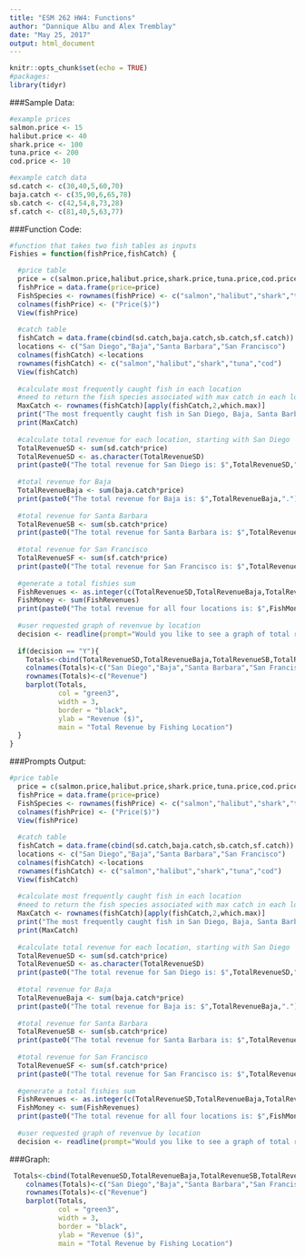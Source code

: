 ```yaml
---
title: "ESM 262 HW4: Functions"
author: "Dannique Albu and Alex Tremblay"
date: "May 25, 2017"
output: html_document
---
```


```r
knitr::opts_chunk$set(echo = TRUE)
#packages:
library(tidyr)
```
###Sample Data:
```r
#example prices
salmon.price <- 15
halibut.price <- 40
shark.price <- 100
tuna.price <- 200
cod.price <- 10

#example catch data
sd.catch <- c(30,40,5,60,70)
baja.catch <- c(35,90,6,65,78)
sb.catch <- c(42,54,8,73,28)
sf.catch <- c(81,40,5,63,77)
```
###Function Code:
```r
#function that takes two fish tables as inputs 
Fishies = function(fishPrice,fishCatch) { 

  #price table
  price = c(salmon.price,halibut.price,shark.price,tuna.price,cod.price)
  fishPrice = data.frame(price=price)
  FishSpecies <- rownames(fishPrice) <- c("salmon","halibut","shark","tuna","cod")
  colnames(fishPrice) <- ("Price($)")
  View(fishPrice)
  
  #catch table
  fishCatch = data.frame(cbind(sd.catch,baja.catch,sb.catch,sf.catch))
  locations <- c("San Diego","Baja","Santa Barbara","San Francisco")
  colnames(fishCatch) <-locations
  rownames(fishCatch) <- c("salmon","halibut","shark","tuna","cod")
  View(fishCatch)
  
  #calculate most frequently caught fish in each location
  #need to return the fish species associated with max catch in each locaiton
  MaxCatch <- rownames(fishCatch)[apply(fishCatch,2,which.max)]
  print("The most frequently caught fish in San Diego, Baja, Santa Barbara, & San Francisco are as follows: ")
  print(MaxCatch)
  
  #calculate total revenue for each location, starting with San Diego
  TotalRevenueSD <- sum(sd.catch*price)
  TotalRevenueSD <- as.character(TotalRevenueSD)
  print(paste0("The total revenue for San Diego is: $",TotalRevenueSD,"."))
  
  #total revenue for Baja
  TotalRevenueBaja <- sum(baja.catch*price)
  print(paste0("The total revenue for Baja is: $",TotalRevenueBaja,"."))
  
  #total revenue for Santa Barbara
  TotalRevenueSB <- sum(sb.catch*price)
  print(paste0("The total revenue for Santa Barbara is: $",TotalRevenueSB,"."))
  
  #total revenue for San Francisco
  TotalRevenueSF <- sum(sf.catch*price)
  print(paste0("The total revenue for San Francisco is: $",TotalRevenueSF,"."))
  
  #generate a total fishies sum
  FishRevenues <- as.integer(c(TotalRevenueSD,TotalRevenueBaja,TotalRevenueSB,TotalRevenueSF))
  FishMoney <- sum(FishRevenues)
  print(paste0("The total revenue for all four locations is: $",FishMoney,"."))
  
  #user requested graph of revenvue by location
  decision <- readline(prompt="Would you like to see a graph of total revenue by location(Y/N)?")
  
  if(decision == "Y"){
    Totals<-cbind(TotalRevenueSD,TotalRevenueBaja,TotalRevenueSB,TotalRevenueSF)
    colnames(Totals)<-c("San Diego","Baja","Santa Barbara","San Francisco")
    rownames(Totals)<-c("Revenue")
    barplot(Totals,
            col = "green3",
            width = 3,
            border = "black",
            ylab = "Revenue ($)",
            main = "Total Revenue by Fishing Location")
  }
} 
```
###Prompts Output:
```r
#price table
  price = c(salmon.price,halibut.price,shark.price,tuna.price,cod.price)
  fishPrice = data.frame(price=price)
  FishSpecies <- rownames(fishPrice) <- c("salmon","halibut","shark","tuna","cod")
  colnames(fishPrice) <- ("Price($)")
  View(fishPrice)
  
  #catch table
  fishCatch = data.frame(cbind(sd.catch,baja.catch,sb.catch,sf.catch))
  locations <- c("San Diego","Baja","Santa Barbara","San Francisco")
  colnames(fishCatch) <-locations
  rownames(fishCatch) <- c("salmon","halibut","shark","tuna","cod")
  View(fishCatch)
  
  #calculate most frequently caught fish in each location
  #need to return the fish species associated with max catch in each locaiton
  MaxCatch <- rownames(fishCatch)[apply(fishCatch,2,which.max)]
  print("The most frequently caught fish in San Diego, Baja, Santa Barbara, & San Francisco are as follows: ")
  print(MaxCatch)
  
  #calculate total revenue for each location, starting with San Diego
  TotalRevenueSD <- sum(sd.catch*price)
  TotalRevenueSD <- as.character(TotalRevenueSD)
  print(paste0("The total revenue for San Diego is: $",TotalRevenueSD,"."))
  
  #total revenue for Baja
  TotalRevenueBaja <- sum(baja.catch*price)
  print(paste0("The total revenue for Baja is: $",TotalRevenueBaja,"."))
  
  #total revenue for Santa Barbara
  TotalRevenueSB <- sum(sb.catch*price)
  print(paste0("The total revenue for Santa Barbara is: $",TotalRevenueSB,"."))
  
  #total revenue for San Francisco
  TotalRevenueSF <- sum(sf.catch*price)
  print(paste0("The total revenue for San Francisco is: $",TotalRevenueSF,"."))
  
  #generate a total fishies sum
  FishRevenues <- as.integer(c(TotalRevenueSD,TotalRevenueBaja,TotalRevenueSB,TotalRevenueSF))
  FishMoney <- sum(FishRevenues)
  print(paste0("The total revenue for all four locations is: $",FishMoney,"."))
  
  #user requested graph of revenvue by location
  decision <- readline(prompt="Would you like to see a graph of total revenue by location(Y/N)?")
```
###Graph:
```r
 Totals<-cbind(TotalRevenueSD,TotalRevenueBaja,TotalRevenueSB,TotalRevenueSF)
    colnames(Totals)<-c("San Diego","Baja","Santa Barbara","San Francisco")
    rownames(Totals)<-c("Revenue")
    barplot(Totals,
            col = "green3",
            width = 3,
            border = "black",
            ylab = "Revenue ($)",
            main = "Total Revenue by Fishing Location")
```
